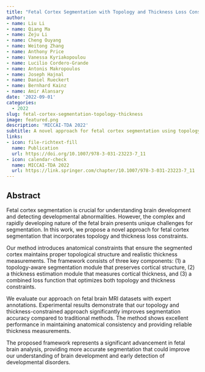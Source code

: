 ```yaml
---
title: "Fetal Cortex Segmentation with Topology and Thickness Loss Constraints"
author: 
- name: Liu Li
- name: Qiang Ma
- name: Zeju Li
- name: Cheng Ouyang
- name: Weitong Zhang
- name: Anthony Price
- name: Vanessa Kyriakopoulou
- name: Lucilio Cordero-Grande
- name: Antonis Makropoulos
- name: Joseph Hajnal
- name: Daniel Rueckert
- name: Bernhard Kainz
- name: Amir Alansary
date: '2022-09-01'
categories:
  - 2022
slug: fetal-cortex-segmentation-topology-thickness
image: featured.png
description: 'MICCAI-TDA 2022'
subtitle: A novel approach for fetal cortex segmentation using topology and thickness loss constraints.
links:
- icon: file-richtext-fill
  name: Publication
  url: https://doi.org/10.1007/978-3-031-23223-7_11
- icon: calendar-check
  name: MICCAI-TDA 2022
  url: https://link.springer.com/chapter/10.1007/978-3-031-23223-7_11
---
```


## Abstract

Fetal cortex segmentation is crucial for understanding brain development and detecting developmental abnormalities. However, the complex and rapidly developing nature of the fetal brain presents unique challenges for segmentation. In this work, we propose a novel approach for fetal cortex segmentation that incorporates topology and thickness loss constraints.

Our method introduces anatomical constraints that ensure the segmented cortex maintains proper topological structure and realistic thickness measurements. The framework consists of three key components: (1) a topology-aware segmentation module that preserves cortical structure, (2) a thickness estimation module that measures cortical thickness, and (3) a combined loss function that optimizes both topology and thickness constraints.

We evaluate our approach on fetal brain MRI datasets with expert annotations. Experimental results demonstrate that our topology and thickness-constrained approach significantly improves segmentation accuracy compared to traditional methods. The method shows excellent performance in maintaining anatomical consistency and providing reliable thickness measurements.

The proposed framework represents a significant advancement in fetal brain analysis, providing more accurate segmentation that could improve our understanding of brain development and early detection of developmental disorders. 